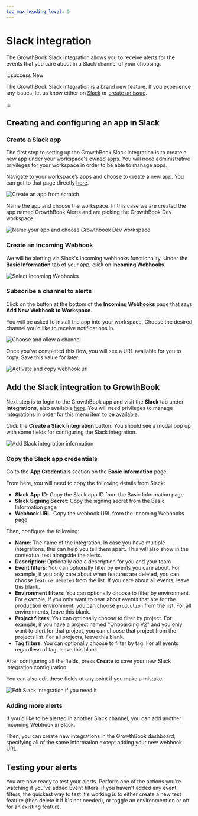```yaml
---
toc_max_heading_level: 5
---
```



# Slack integration

The GrowthBook Slack integration allows you to receive alerts for the events that you care about in a Slack channel of your choosing.

:::success New

The GrowthBook Slack integration is a brand new feature. If you experience any issues, let us know either on [Slack](https://slack.growthbook.io/) or [create an issue](https://github.com/growthbook/growthbook-sdk-java/issues).

:::

## Creating and configuring an app in Slack

### Create a Slack app

The first step to setting up the GrowthBook Slack integration is to create a new app under your workspace's owned apps. You will need administrative privileges for your workspace in order to be able to manage apps.

Navigate to your workspace’s apps and choose to create a new app. You can get to that page directly [here](https://api.slack.com/apps?new_app=1).

<img
  src="/images/integrations/slack/slack-create-app.png"
  alt="Create an app from scratch"
/>

Name the app and choose the workspace. In this case we are created the app named GrowthBook Alerts and are picking the GrowthBook Dev workspace.

<img
  src="/images/integrations/slack/slack-name-app-choose-workspace.png"
  alt="Name your app and choose Growthbook Dev workspace"
/>

### Create an Incoming Webhook

We will be alerting via Slack's incoming webhooks functionality. Under the **Basic Information** tab of your app, click on **Incoming Webhooks**.

<img
  src="/images/integrations/slack/slack-incoming-webhooks.png"
  alt="Select Incoming Webhooks"
/>

### Subscribe a channel to alerts

Click on the button at the bottom of the **Incoming Webhooks** page that says **Add New Webhook to Workspace**.

You will be asked to install the app into your workspace. Choose the desired channel you'd like to receive notifications in.

<img
  src="/images/integrations/slack/slack-install-flow.png"
  alt="Choose and allow a channel"
/>

Once you've completed this flow, you will see a URL available for you to copy. Save this value for later.

<img
  src="/images/integrations/slack/slack-copy-webhook-url.png"
  alt="Activate and copy webhook url"
/>

## Add the Slack integration to GrowthBook

Next step is to login to the GrowthBook app and visit the **Slack** tab under **Integrations**, also available [here](https://app.growthbook.io/integrations/slack). You will need privileges to manage integrations in order for this menu item to be available.

Click the **Create a Slack integration** button. You should see a modal pop up with some fields for configuring the Slack integration.

<img
  src="/images/integrations/slack/slack-gb-new-integration.png"
  alt="Add Slack integration information"
/>

### Copy the Slack app credentials

Go to the **App Credentials** section on the **Basic Information** page.

From here, you will need to copy the following details from Slack:

- **Slack App ID**: Copy the Slack app ID from the Basic Information page
- **Slack Signing Secret**: Copy the signing secret from the Basic Information page
- **Webhook URL**: Copy the webhook URL from the Incoming Webhooks page

Then, configure the following:

- **Name**: The name of the integration. In case you have multiple integrations, this can help you tell them apart. This will also show in the contextual text alongside the alerts.
- **Description**: Optionally add a description for you and your team
- **Event filters**: You can optionally filter by events you care about. For example, if you only care about when features are deleted, you can choose `feature.deleted` from the list. If you care about all events, leave this blank.
- **Environment filters**: You can optionally choose to filter by environment. For example, if you only want to hear about events that are for the production environment, you can choose `production` from the list. For all environments, leave this blank.
- **Project filters**: You can optionally choose to filter by project. For example, if you have a project named "Onboarding V2" and you only want to alert for that project, you can choose that project from the projects list. For all projects, leave this blank.
- **Tag filters**: You can optionally choose to filter by tag. For all events regardless of tag, leave this blank.

After configuring all the fields, press **Create** to save your new Slack integration configuration.

You can also edit these fields at any point if you make a mistake.

<img
  src="/images/integrations/slack/slack-gb-config.png"
  alt="Edit Slack integration if you need it"
/>

### Adding more alerts

If you'd like to be alerted in another Slack channel, you can add another Incoming Webhook in Slack.

Then, you can create new integrations in the GrowthBook dashboard, specifying all of the same information except adding your new webhook URL.

## Testing your alerts

You are now ready to test your alerts. Perform one of the actions you're watching if you've added Event filters. If you haven't added any event filters, the quickest way to test it's working is to either create a new test feature (then delete it if it's not needed), or toggle an environment on or off for an existing feature.
